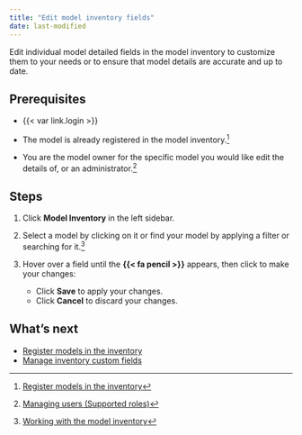 ```yaml
---
title: "Edit model inventory fields"
date: last-modified
---
```


Edit individual model detailed fields in the model inventory to customize them to your needs or to ensure that model details are accurate and up to date. 

## Prerequisites

- {{< var link.login >}}

- The model is already registered in the model inventory.[^1]

- You are the model owner for the specific model you would like edit the details of, or an administrator.[^2]

## Steps

<!--- NR TO DO Check with Mehdi: these steps didn't work for me, can't edit. Wrong permissions maybe? --->

1. Click **Model Inventory** in the left sidebar. 

2. Select a model by clicking on it or find your model by applying a filter or searching for it.[^3]

3. Hover over a field until the **{{< fa pencil >}}** appears, then click to make your changes:  

   - Click **Save** to apply your changes.
   - Click **Cancel** to discard your changes.

<!---
## Troubleshooting

[Include any common issues or errors that may arise during the task and how to resolve them.]
--->

## What's next

- [Register models in the inventory](register-models-in-inventory.qmd)
- [Manage inventory custom fields](manage-inventory-custom-fields.qmd)


<!-- FOOTNOTES -->

[^1]: [Register models in the inventory](register-models-in-inventory.qmd)

[^2]: [Managing users (Supported roles)](/guide/configuration/managing-users.qmd#supported-roles)

[^3]: [Working with the model inventory](/guide/model-inventory/working-with-model-inventory.qmd#search-filter-and-sort-models)
